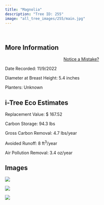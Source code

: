 ```yaml
---
title: "Magnolia"
description: "Tree ID: 255"
image: "all_tree_images/255/main.jpg"
---
```


<br>

## **More Information**
::: column-margin
<center><a class="button" href="https://forms.gle/W6f5nwYxrM33hF4f7">Notice a Mistake?</a></center>
:::


Date Recorded:  11/9/2022

Diameter at Breast Height:  5.4  inches

Planters:  Unknown

## **i-Tree Eco Estimates**


 Replacement Value: $ 167.52

 Carbon Storage:  94.3  lbs

 Gross Carbon Removal:  4.7  lbs/year

 Avoided Runoff:  8  ft<sup>3</sup>/year

 Air Pollution Removal:  3.4  oz/year

## **Images**


 ![](all_tree_images/255/IMG_7296.jpg)

 ![](all_tree_images/255/IMG_7297.jpg)

 ![](all_tree_images/255/main.jpg)
